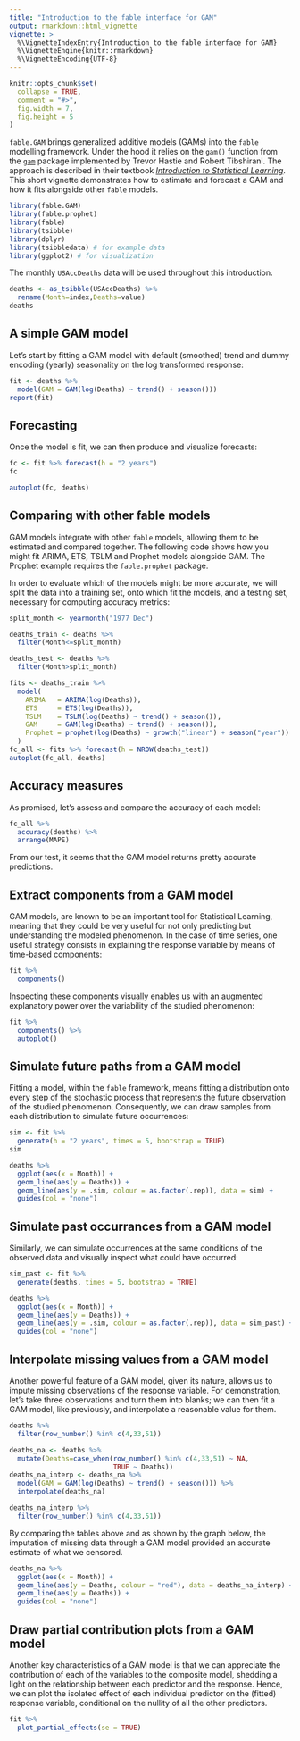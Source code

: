 ```yaml
---
title: "Introduction to the fable interface for GAM"
output: rmarkdown::html_vignette
vignette: >
  %\VignetteIndexEntry{Introduction to the fable interface for GAM}
  %\VignetteEngine{knitr::rmarkdown}
  %\VignetteEncoding{UTF-8}
---
```


```r
knitr::opts_chunk$set(
  collapse = TRUE,
  comment = "#>",
  fig.width = 7,
  fig.height = 5
)
```

`fable.GAM` brings generalized additive models (GAMs) into the `fable` modelling framework. Under the hood it relies on the `gam()` function from the [`gam`](https://cran.r-project.org/package=gam) package implemented by Trevor Hastie and Robert Tibshirani. The approach is described in their textbook [*Introduction to Statistical Learning*](https://www.statlearning.com/). This short vignette demonstrates how to estimate and forecast a GAM and how it fits alongside other `fable` models.

```r
library(fable.GAM)
library(fable.prophet)
library(fable)
library(tsibble)
library(dplyr)
library(tsibbledata) # for example data
library(ggplot2) # for visualization
```

The monthly `USAccDeaths` data will be used throughout this introduction.

```r
deaths <- as_tsibble(USAccDeaths) %>%
  rename(Month=index,Deaths=value)
deaths
```

## A simple GAM model

Let's start by fitting a GAM model with default (smoothed) trend and dummy encoding (yearly) seasonality on the log transformed response:

```r
fit <- deaths %>%
  model(GAM = GAM(log(Deaths) ~ trend() + season()))
report(fit)
```

## Forecasting

Once the model is fit, we can then produce and visualize forecasts:

```r
fc <- fit %>% forecast(h = "2 years")
fc
```

```r
autoplot(fc, deaths)
```

## Comparing with other fable models

GAM models integrate with other `fable` models, allowing them to be estimated and compared together. The following code shows how you might fit ARIMA, ETS, TSLM and Prophet models alongside GAM. The Prophet example requires the `fable.prophet` package.

In order to evaluate which of the models might be more accurate, we will split the data into a training set, onto which fit the models, and a testing set, necessary for computing accuracy metrics:

```r
split_month <- yearmonth("1977 Dec")

deaths_train <- deaths %>%
  filter(Month<=split_month)

deaths_test <- deaths %>%
  filter(Month>split_month)

fits <- deaths_train %>%
  model(
    ARIMA   = ARIMA(log(Deaths)),
    ETS     = ETS(log(Deaths)),
    TSLM    = TSLM(log(Deaths) ~ trend() + season()),
    GAM     = GAM(log(Deaths) ~ trend() + season()),
    Prophet = prophet(log(Deaths) ~ growth("linear") + season("year"))
  )
fc_all <- fits %>% forecast(h = NROW(deaths_test))
autoplot(fc_all, deaths)
```

## Accuracy measures

As promised, let's assess and compare the accuracy of each model:

```r
fc_all %>%
  accuracy(deaths) %>%
  arrange(MAPE)
```
From our test, it seems that the GAM model returns pretty accurate predictions.

## Extract components from a GAM model

GAM models, are known to be an important tool for Statistical Learning, meaning that they could be very useful for not only predicting but understanding the modeled phenomenon. In the case of time series, one useful strategy consists in explaining the response variable by means of time-based components:
```r
fit %>%
  components()
```

Inspecting these components visually enables us with an augmented explanatory power over the variability of the studied phenomenon:

```r
fit %>%
  components() %>%
  autoplot()
```


## Simulate future paths from a GAM model

Fitting a model, within the `fable` framework, means fitting a distribution onto every step of the stochastic process that represents the future observation of the studied phenomenon. Consequently, we can draw samples from each distribution to simulate future occurrences:

```r
sim <- fit %>%
  generate(h = "2 years", times = 5, bootstrap = TRUE)
sim
```

```r
deaths %>%
  ggplot(aes(x = Month)) +
  geom_line(aes(y = Deaths)) +
  geom_line(aes(y = .sim, colour = as.factor(.rep)), data = sim) +
  guides(col = "none")

```

## Simulate past occurrances from a GAM model

Similarly, we can simulate occurrences at the same conditions of the observed data and visually inspect what could have occurred:

```r
sim_past <- fit %>%
  generate(deaths, times = 5, bootstrap = TRUE)
```

```r
deaths %>%
  ggplot(aes(x = Month)) +
  geom_line(aes(y = Deaths)) +
  geom_line(aes(y = .sim, colour = as.factor(.rep)), data = sim_past) +
  guides(col = "none")

```

## Interpolate missing values from a GAM model

Another powerful feature of a GAM model, given its nature, allows us to impute missing observations of the response variable. For demonstration, let's take three observations and turn them into blanks; we can then fit a GAM model, like previously, and interpolate a reasonable value for them.   
```r
deaths %>% 
  filter(row_number() %in% c(4,33,51))
```

```r
deaths_na <- deaths %>%
  mutate(Deaths=case_when(row_number() %in% c(4,33,51) ~ NA,
                          TRUE ~ Deaths)) 
deaths_na_interp <- deaths_na %>%
  model(GAM = GAM(log(Deaths) ~ trend() + season())) %>%
  interpolate(deaths_na)

deaths_na_interp %>%
  filter(row_number() %in% c(4,33,51))
```

By comparing the tables above and as shown by the graph below, the imputation of missing data through a GAM model provided an accurate estimate of what we censored.

```r
deaths_na %>%
  ggplot(aes(x = Month)) +
  geom_line(aes(y = Deaths, colour = "red"), data = deaths_na_interp) +
  geom_line(aes(y = Deaths)) +
  guides(col = "none")
```

## Draw partial contribution plots from a GAM model

Another key characteristics of a GAM model is that we can appreciate the contribution of each of the variables to the composite model, shedding a light on the relationship between each predictor and the response. Hence, we can plot the isolated effect of each individual predictor on the (fitted) response variable, conditional on the nullity of all the other predictors.
```r
fit %>%
  plot_partial_effects(se = TRUE)
```

